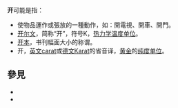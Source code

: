 {{wiktionary}}
'''开'''可能是指：
* 使物品運作或張放的一種動作，如：開電視、開車、開門。
* [[开尔文|开尔文]]，简称“开”，符号K，[[热力学温标|热力学温度单位]]。
* [[开本|开本]]，书刊幅面大小的称谓。
* 开，[[英文|英文]]carat或[[德文|德文]]Karat的省音译，[[金|黄金]]的[[纯度单位|纯度单位]]。

== 參見 ==
* {{Lookfrom|開}}
* {{Lookfrom|开}}

{{disambig|K开|Cat=一字消歧义}}